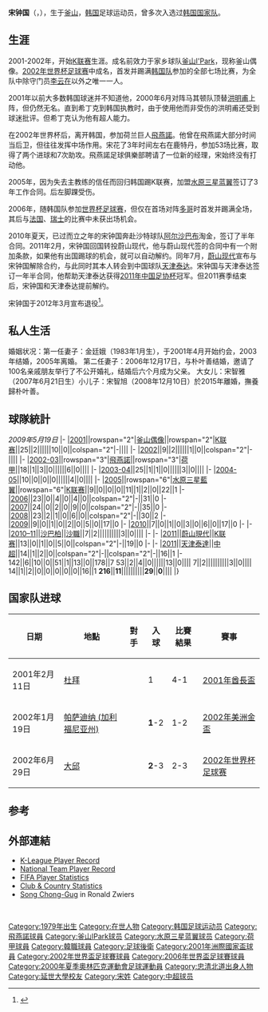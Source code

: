 {{noteTA
|G1=football
|G2=uefa
}}
{{Football player infobox| playername= 宋鍾國
| fullname = 송종국<br>Song Chong-Gug
| nickname = Cookie
| image = SongCG080413.jpg
| image_size = 250px
| dateofbirth = {{birth date and age|1979|2|20}}
| cityofbirth = [[忠清北道|忠清北道]][[丹阳郡|丹阳郡]]{{link-ko|赤城面|적성면 (단양군)}}
| countryofbirth = [[韩国|韩国]] 
| height = {{height|m=1.78}}
| currentclub  = 已退役
| clubnumber = 
| position = [[中场|中场]]、[[后卫_(足球)|后卫]]
| youthyears = 1997–2000
| youthclubs = [[延世大学|延世大学]]
| years = 2001–2002<br />2002–2005<br />2005–2010<br />2010<br />2011<br/>2011<br/>'''總和'''
| clubs = [[釜山I'Park|釜山I'Park]]<br />[[飛燕諾|飛燕諾]]<br />[[水原三星蓝翼|水原三星蓝翼]]<br />[[沙巴布足球俱乐部_(利雅得)|阿尔沙巴布]]<br />[[蔚山现代|蔚山现代]]<br/>[[天津泰达|天津泰达]]
| caps(goals) = {{0}}34 {{0}}(4)<br />{{0}}53 {{0}}(2)<br />{{0}}99 {{0}}(2)<br />{{0|00}}7 {{0}}(2)<br />{{0}}13 {{0}}(0)<br/>{{0}}14 {{0}}(1)<br/>'''216 {{0}}(11)'''<!-- LEAGUE STATS ONLY -->
| nationalyears = 1999<br />2000<br />2000–2007
| nationalteam = [[韩国20岁以下国家足球队|韩国U20]]<br />[[韩国23岁以下国家足球队|韩国国奥队]]<br />[[韩国国家足球队|韩国]]
| nationalcaps(goals) = <br />{{0}}2 {{0}}(0)<br />60 {{0}}(3)
| pcupdate = 2011年11月7日
| ntupdate = 2010年6月142011年11月7日
}}
{{Infobox Korean name|hangul=송종국|hanja=宋鍾國|rr=Song Jong-guk|mr=Song Chongguk}}
'''宋钟国'''（{{lang-ko|'''송종국'''}}，{{bd|1979年|2月20日}}），生于[[釜山|釜山]]，[[韩国|韩国]]足球运动员，曾多次入选过[[韩国国家足球队|韩国国家队]]。

== 生涯 ==
2001-2002年，开始[[K联赛|K联赛]]生涯。成名前效力于家乡球队[[釜山I'Park|釜山I'Park]]，现称釜山偶像。[[2002年世界杯足球赛|2002年世界杯足球赛]]中成名，首发并踢满[[韩国国家足球队|韩国队]]参加的全部七场比赛，为全队中除守门员[[李云在|李云在]]以外之唯一一人。 

2001年以前大多数韩国球迷并不知道他，2000年6月对阵马其顿队顶替[[洪明甫|洪明甫]]上阵，但仍然无名。直到希丁克到韩国执教时，由于使用他而非受伤的洪明甫还受到球迷批评。但希丁克认为他有超人能力。

在2002年世界杯后，离开韩国，参加荷兰巨人[[飛燕諾|飛燕諾]]。他曾在飛燕諾大部分时间当后卫，但往往发挥中场作用。宋花了3年时间左右在鹿特丹，参加53场比赛，取得了两个进球和7次助攻。飛燕諾足球俱樂部聘请了一位新的经理，宋始终没有打动他。

2005年，因为失去主教练的信任而回归韩国踢K联赛，加盟[[水原三星蓝翼|水原三星蓝翼]]签订了3年工作合同。后左脚踝受伤。

2006年，随韩国队参加[[2006年世界杯足球赛|世界杯足球赛]]，但仅在首场对阵[[多哥國家足球隊|多哥]]时首发并踢满全场，其后与[[法国国家足球队|法国]]、[[瑞士国家足球队|瑞士]]的比赛中未获出场机会。

2010年夏天，已过而立之年的宋钟国奔赴沙特球队[[阿尔沙巴柏体育会_(锡卜)|阿尔沙巴布]]淘金，签订了半年合同。2011年2月，宋钟国回国转投蔚山现代，他与蔚山现代签的合同中有一个附加条款，如果他有出国踢球的机会，就可以自动解约。同年7月，[[蔚山现代|蔚山现代]]宣布与宋钟国解除合约，与此同时其本人转会到中国球队[[天津泰达|天津泰达]]。宋钟国与天津泰达签订一年半合同，他帮助天津泰达获得[[2011年中国足协杯|2011年中国足协杯]]冠军。但2011赛季结束后，宋钟国和天津泰达提前解约。

宋钟国于2012年3月宣布退役<ref>{{cite news |script-title=ko:‘월드컵 4강 주역’ 송종국 은퇴 |url=https://www.hani.co.kr/arti/sports/sports_general/525495.html#csidx2b1cc1582a749c0b7d32ed4b8304746 |language=ko |date=2012-03-27 |access-date=2021-06-05 |archive-date=2021-06-05 |archive-url=https://web.archive.org/web/20210605181627/https://www.hani.co.kr/arti/sports/sports_general/525495.html#csidx2b1cc1582a749c0b7d32ed4b8304746 |dead-url=no }}</ref>。

== 私人生活 ==
婚姻状况：第一任妻子：金廷娥（1983年1月生），于2001年4月开始约会，2003年结婚，2005年离婚。
第二任妻子：2006年12月17日，与朴叶善结婚，邀请了100名亲戚朋友举行了不公开婚礼，结婚后六个月成为父亲。 大女儿：宋智雅（2007年6月21日生）小儿子：宋智旭（2008年12月10日）於2015年離婚，撫養歸朴叶善。

== 球隊統計 ==
''2009年5月19日''
{{Football player statistics 1|YY}}
{{Football player statistics 2|KOR|YY}}
|-
|[[2001年K联赛|2001]]||rowspan="2"|[[釜山偶像|釜山偶像]]||rowspan="2"|[[K联赛|K联赛]]||25||2||||||10||0||colspan="2"|-||||
|-
|[[2002年K联赛|2002]]||9||2||||||1||0||colspan="2"|-||||
{{Football player statistics 2|NED|YY}}
|-
|[[Eredivisie_2002-03|2002-03]]||rowspan="3"|[[飛燕諾|飛燕諾]]||rowspan="3"|[[荷甲|荷甲]]||18||1||3||0||||||6||0||||
|-
|[[Eredivisie_2003-04|2003-04]]||25||1||1||0||||||3||0||||
|-
|[[2004年至2005年荷蘭足球甲級聯賽|2004-05]]||10||0||0||0||||||4||0||||
{{Football player statistics 2|KOR|YY}}
|-
|[[2005年K联赛|2005]]||rowspan="6"|[[水原三星藍翼|水原三星藍翼]]||rowspan="6"|[[K联赛|K联赛]]||9||0||0||0||11||1||2||0||22||1
|-
|[[2006年K联赛|2006]]||23||0||4||0||4||0||colspan="2"|-||31||0
|-
|[[2007年K联赛|2007]]||24||0||2||0||9||0||colspan="2"|-||35||0
|-
|[[2008年K联赛|2008]]||23||2||1||0||6||0||colspan="2"|-||30||2
|-
|[[2009年K联赛|2009]]||9||0||1||0||2||0||5||0||17||0
|-
|[[2010年K联赛|2010]]||7||0||1||0||3||0||6||0||17||0
|-
{{Football player statistics 2|KSA|YY}}
|-
|[[2010年至2011年沙烏地職業足球聯賽|2010–11]]||[[利雅得艾沙比足球會|沙巴柏]]||[[沙特职业足球联赛|沙職]]||7||2||||||||||3||0||||
|-
{{Football player statistics 2|KOR|YY}}
|-
|[[2011年K联赛|2011]]||[[蔚山現代|蔚山現代]]||[[K联赛|K联赛]]||13||0||1||0||5||0||colspan="2"|-||19||0
|-
{{Football player statistics 2|CHN|YY}}
|-
|[[2011年中國足球超級聯賽|2011]]||[[天津泰達|天津泰達]]||[[中超|中超]]||14||1||2||0||colspan="2"|-||colspan="2"|-||16||1
|-
{{Football player statistics 3|4|KOR}}142||6||10||0||51||1||13||0||178||7
{{Football player statistics 4|NED}}53||2||4||0||||||13||0||||
{{Football player statistics 4|KSA}}7||2||||||||||3||0||||
{{Football player statistics 4|CHN}}14||1||2||0||0||0||0||0||16||1
{{Football player statistics 5}}'''216'''||'''11'''||||||||||'''29'''||'''0'''||||
|}

== 国家队进球 ==

{| class="wikitable"
! 日期 !! 地點!! 對手 !! 入球 !! 比賽結果 !! 賽事
|-
| 2001年2月11日 || {{flagicon|UAE}}  [[杜拜|杜拜]] || {{fb|UAE}} || 1 || 4-1 || [[酋長盃|2001年酋長盃]]
|-
| 2002年1月19日 || {{flagicon|USA}} [[帕萨迪纳_(加利福尼亚州)|帕萨迪纳 (加利福尼亚州)]] || {{fb|USA}} || '''1'''-2 || 1-2 || [[2002年美洲金盃|2002年美洲金盃]]
|-
| 2002年6月29日 || {{flagicon|KOR}} [[大邱|大邱]] || {{fb|TUR}} || '''2'''-3 || 2-3 || [[2002年世界杯足球赛|2002年世界杯足球赛]]
|}

== 参考 ==
{{reflist}}

== 外部連結 ==
* [https://web.archive.org/web/20090905042549/http://new.kleaguei.com/team/K02/player.aspx?pid=2001043 K-League Player Record] {{ko icon}}
* [http://www.kfa.or.kr/koreateam/fb_amatch_contents.asp?p_unique=200611615245 National Team Player Record]{{dead link|date=2017年12月 |bot=InternetArchiveBot |fix-attempted=yes }} {{ko icon}}
* [http://www.fifa.com/worldfootball/statisticsandrecords/players/player=179025/index.html FIFA Player Statistics]{{Wayback|url=http://www.fifa.com/worldfootball/statisticsandrecords/players/player=179025/index.html |date=20100618094352 }}
* [http://www.national-football-teams.com/v2/player.php?id=6348 Club & Country Statistics]{{Wayback|url=http://www.national-football-teams.com/v2/player.php?id=6348 |date=20090905073109 }}
* [https://web.archive.org/web/20100129090418/http://home.wanadoo.nl/ronald.zwiers/Spelers/S/Song,%20Chong-Gug/Chong-Gug%20Song.htm Song Chong-Gug] in Ronald Zwiers {{nl icon}}
<br />

{{2011年中超分类名单天津}}
{{2002年世界盃足球賽南韓參賽名單}}
{{2006年世界杯足球赛南韩参赛名单}}

{{DEFAULTSORT:Song, Chong-Gug}}
[[Category:1979年出生|Category:1979年出生]]
[[Category:在世人物|Category:在世人物]]
[[Category:韩国足球运动员|Category:韩国足球运动员]]
[[Category:飛燕諾球員|Category:飛燕諾球員]]
[[Category:釜山IPark球员|Category:釜山IPark球员]]
[[Category:水原三星蓝翼球员|Category:水原三星蓝翼球员]]
[[Category:荷甲球員|Category:荷甲球員]]
[[Category:韓職球員|Category:韓職球員]]
[[Category:足球後衛|Category:足球後衛]]
[[Category:2001年洲際國家盃球員|Category:2001年洲際國家盃球員]]
[[Category:2002年世界盃足球賽球員|Category:2002年世界盃足球賽球員]]
[[Category:2006年世界盃足球賽球員|Category:2006年世界盃足球賽球員]]
[[Category:2000年夏季奧林匹克運動會足球運動員|Category:2000年夏季奧林匹克運動會足球運動員]]
[[Category:忠清北道出身人物|Category:忠清北道出身人物]]
[[Category:延世大學校友|Category:延世大學校友]]
[[Category:宋姓|Category:宋姓]]
[[Category:中超球员|Category:中超球员]]